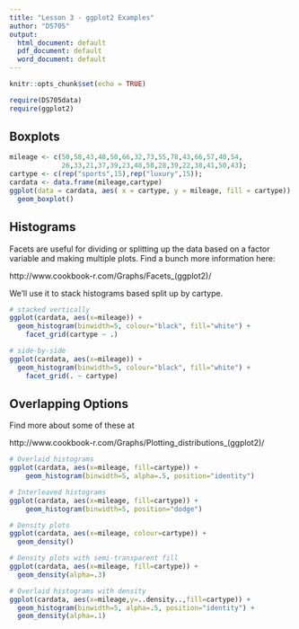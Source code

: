```yaml
---
title: "Lesson 3 - ggplot2 Examples"
author: "DS705"
output:
  html_document: default
  pdf_document: default
  word_document: default
---
```


```r
knitr::opts_chunk$set(echo = TRUE)
```

```r
require(DS705data)
require(ggplot2)
```

## Boxplots

```r
mileage <- c(50,58,43,48,50,66,32,73,55,78,43,66,57,40,54,
             26,33,21,37,39,23,48,58,28,39,22,38,41,50,43);
cartype <- c(rep("sports",15),rep("luxury",15));
cardata <- data.frame(mileage,cartype)
ggplot(data = cardata, aes( x = cartype, y = mileage, fill = cartype)) + 
  geom_boxplot()
```


## Histograms

Facets are useful for dividing or splitting up the data based on a factor variable and making multiple plots.  Find a bunch more information here:

http://www.cookbook-r.com/Graphs/Facets_(ggplot2)/

We'll use it to stack histograms based split up by cartype.

```r
# stacked vertically
ggplot(cardata, aes(x=mileage)) + 
  geom_histogram(binwidth=5, colour="black", fill="white") + 
    facet_grid(cartype ~ .)

# side-by-side
ggplot(cardata, aes(x=mileage)) + 
  geom_histogram(binwidth=5, colour="black", fill="white") + 
    facet_grid(. ~ cartype)
```


## Overlapping Options

Find more about some of these at 

http://www.cookbook-r.com/Graphs/Plotting_distributions_(ggplot2)/

```r
# Overlaid histograms
ggplot(cardata, aes(x=mileage, fill=cartype)) +
    geom_histogram(binwidth=5, alpha=.5, position="identity")

# Interleaved histograms
ggplot(cardata, aes(x=mileage, fill=cartype)) +
    geom_histogram(binwidth=5, position="dodge")

# Density plots
ggplot(cardata, aes(x=mileage, colour=cartype)) + 
  geom_density()

# Density plots with semi-transparent fill
ggplot(cardata, aes(x=mileage, fill=cartype)) +
  geom_density(alpha=.3)

# Overlaid histograms with density
ggplot(cardata, aes(x=mileage,y=..density..,fill=cartype)) +
  geom_histogram(binwidth=5, alpha=.5, position="identity") + 
  geom_density(alpha=.1)
```

